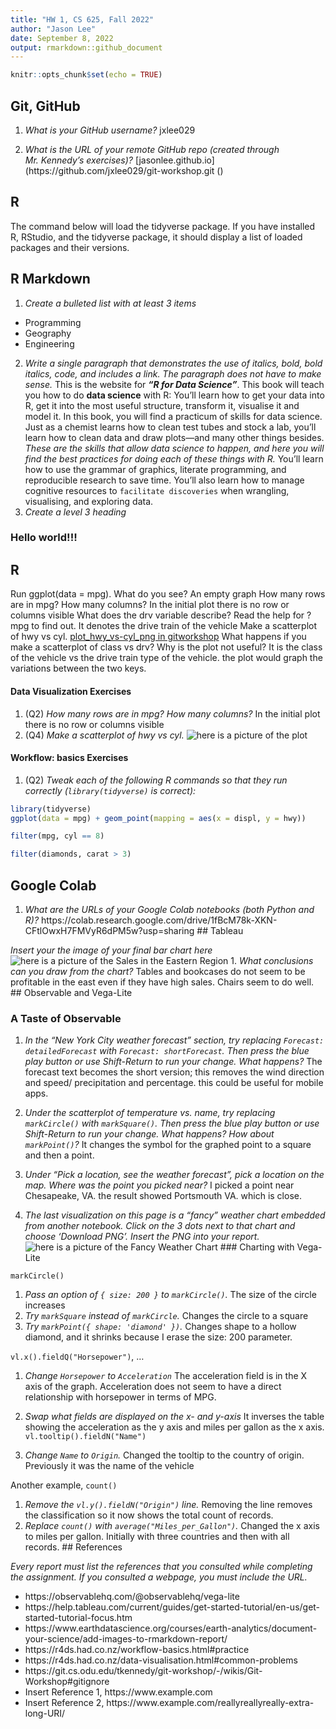 ---
title: "HW 1, CS 625, Fall 2022"
author: "Jason Lee"
date: September 8, 2022
output: rmarkdown::github_document
---

```{r setup, include=FALSE}
knitr::opts_chunk$set(echo = TRUE)
```

## Git, GitHub

1. *What is your GitHub username?*
jxlee029

2. *What is the URL of your remote GitHub repo (created through Mr. Kennedy's exercises)?*
[jasonlee.github.io](https://github.com/jxlee029/git-workshop.git ()

## R

The command below will load the tidyverse package.  If you have installed R, RStudio, and the tidyverse package, it should display a list of loaded packages and their versions.


## R Markdown 

1. *Create a bulleted list with at least 3 items*
* Programming
* Geography
* Engineering
2. *Write a single paragraph that demonstrates the use of italics, bold, bold italics, code, and includes a link. The paragraph does not have to make sense.*
This is the website for ***“R for Data Science”***. This book will teach you how to do **data science** with R: You’ll learn how to get your data into R, get it into the most useful structure, transform it, visualise it and model it. In this book, you will find a practicum of skills for data science. Just as a chemist learns how to clean test tubes and stock a lab, you’ll learn how to clean data and draw plots—and many other things besides. *These are the skills that allow data science to happen, and here you will find the best practices for doing each of these things with R.* You’ll learn how to use the grammar of graphics, literate programming, and reproducible research to save time. You’ll also learn how to manage cognitive resources to `facilitate discoveries` when wrangling, visualising, and exploring data.
3. *Create a level 3 heading*

### Hello world!!!


## R 
Run ggplot(data = mpg). What do you see?
An empty graph
How many rows are in mpg? How many columns?
In the initial plot there is no row or columns visible
What does the drv variable describe? Read the help for ?mpg to find out.
It denotes the drive train of the vehicle
Make a scatterplot of hwy vs cyl.
[plot_hwy_vs-cyl_png in gitworkshop](https://github.com/jxlee029/git-workshop/raw/main/plot_hwy_vs-cyl_png)
What happens if you make a scatterplot of class vs drv? Why is the plot not useful?
It is the class of the vehicle vs the drive train type of the vehicle. the plot would graph the variations between the two keys.

#### Data Visualization Exercises

1. (Q2) *How many rows are in mpg? How many columns?*
In the initial plot there is no row or columns visible
1. (Q4) *Make a scatterplot of hwy vs cyl.*
![here is a picture of the plot](https://github.com/jxlee029/git-workshop/raw/main/plot_hwy_vs-cyl_png)

#### Workflow: basics Exercises

1. (Q2) *Tweak each of the following R commands so that they run correctly (`library(tidyverse)` is correct):*

```r
library(tidyverse)
ggplot(data = mpg) + geom_point(mapping = aes(x = displ, y = hwy))

filter(mpg, cyl == 8)

filter(diamonds, carat > 3)
```

## Google Colab

1. *What are the URLs of your Google Colab notebooks (both Python and R)?*
https://colab.research.google.com/drive/1fBcM78k-XKN-CFtlOwxH7FMVyR6dPM5w?usp=sharing
## Tableau

*Insert your the image of your final bar chart here*
![here is a picture of the Sales in the Eastern Region](https://github.com/jxlee029/git-workshop/raw/main/SalesintheEast.png)
1. *What conclusions can you draw from the chart?*
Tables and bookcases do not seem to be profitable in the east even if they have high sales. Chairs seem to do well. 
## Observable and Vega-Lite

### A Taste of Observable

1. *In the "New York City weather forecast" section, try replacing `Forecast: detailedForecast` with `Forecast: shortForecast`. Then press the blue play button  or use Shift-Return to run your change. What happens?*
The forecast text becomes the short version; this removes the wind direction and speed/ precipitation and percentage. this could be useful for mobile apps.

1. *Under the scatterplot of temperature vs. name, try replacing `markCircle()` with `markSquare()`. Then press the blue play button  or use Shift-Return to run your change. What happens? How about `markPoint()`?*
It changes the symbol for the graphed point to a square and then a point.

1. *Under "Pick a location, see the weather forecast", pick a location on the map.  Where was the point you picked near?*
I picked a point near Chesapeake, VA. the result showed Portsmouth VA. which is close.
1. *The last visualization on this page is a "fancy" weather chart embedded from another notebook.  Click on the 3 dots next to that chart and choose 'Download PNG'.  Insert the PNG into your report.*
![here is a picture of the Fancy Weather Chart](https://github.com/jxlee029/git-workshop/raw/main/weatherChart.png)
### Charting with Vega-Lite

`markCircle()`

1. *Pass an option of `{ size: 200 }` to `markCircle()`.*
The size of the circle increases
1. *Try `markSquare` instead of `markCircle`.*
Changes the circle to a square
1. *Try `markPoint({ shape: 'diamond' })`.*
Changes shape to a hollow diamond, and it shrinks because I erase the size: 200 parameter.

`vl.x().fieldQ("Horsepower")`, ...

1. *Change `Horsepower` to `Acceleration`*
The acceleration field is in the X axis of the graph. Acceleration does not seem to have a direct relationship with horsepower in terms of MPG.
1. *Swap what fields are displayed on the x- and y-axis*
It inverses the table showing the acceleration as the y axis and miles per gallon as the x axis.
`vl.tooltip().fieldN("Name")`

1. *Change `Name` to `Origin`.*
Changed the tooltip to the country of origin. Previously it was the name of the vehicle

Another example, `count()`

1. *Remove the `vl.y().fieldN("Origin")` line.*
Removing the line removes the classification so it now shows the total count of records.
1. *Replace `count()` with `average("Miles_per_Gallon")`.*
Changed the x axis to miles per gallon. Initially with three countries and then with all records.
## References

*Every report must list the references that you consulted while completing the assignment. If you consulted a webpage, you must include the URL.*

* https://observablehq.com/@observablehq/vega-lite
* https://help.tableau.com/current/guides/get-started-tutorial/en-us/get-started-tutorial-focus.htm
* https://www.earthdatascience.org/courses/earth-analytics/document-your-science/add-images-to-rmarkdown-report/
* https://r4ds.had.co.nz/workflow-basics.html#practice
* https://r4ds.had.co.nz/data-visualisation.html#common-problems
* https://git.cs.odu.edu/tkennedy/git-workshop/-/wikis/Git-Workshop#gitignore
* Insert Reference 1, https://www.example.com
* Insert Reference 2, https://www.example.com/reallyreallyreally-extra-long-URI/
